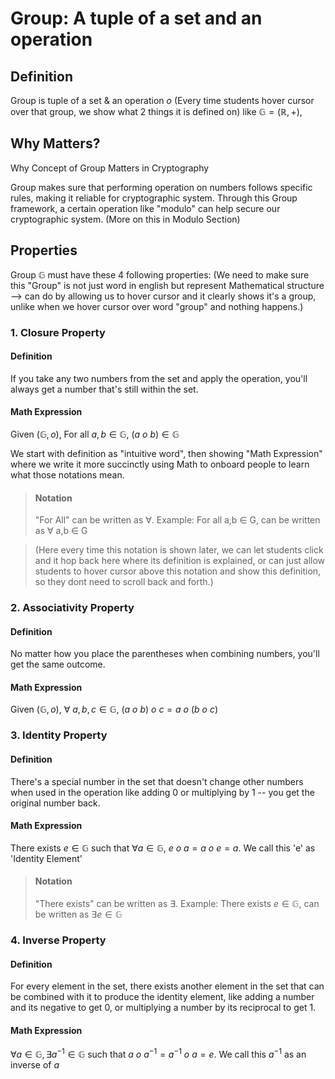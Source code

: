 # Group: A tuple of a set and an operation

## Definition

Group is tuple of a set & an operation $o$ (Every time students hover cursor over that group, we show what 2 things it is defined on) like $\mathbb{G} = (\mathbb{R}, +)$,

## Why Matters?

Why Concept of Group Matters in Cryptography

Group makes sure that performing operation on numbers follows specific rules, making it reliable for cryptographic system. Through this Group framework, a certain operation like "modulo" can help secure our cryptographic system. (More on this in Modulo Section)

## Properties

Group $\mathbb{G}$ must have these 4 following properties: (We need to make sure this "Group" is not just word in english but represent Mathematical structure --> can do by allowing us to hover cursor and it clearly shows it's a group, unlike when we hover cursor over word "group" and nothing happens.)

### 1. Closure Property

#### Definition
If you take any two numbers from the set and apply the operation, you'll always get a number that's still within the set.

#### Math Expression
Given $(\mathbb{G}, o)$, For all $a,b \in \mathbb{G}$, $(a\ o\ b) \in \mathbb{G}$

We start with definition as "intuitive word", then showing "Math Expression" where we write it more succinctly using Math to onboard people to learn what those notations mean.

<Quiz id="3" />

<Quiz id="4" />


>#### Notation
>"For All" can be written as $\forall$. Example: For all a,b $\in$ G, can be written as $\forall$ a,b $\in$ G

>(Here every time this notation is shown later, we can let students click and it hop back here where its definition is explained, or can just allow students to hover cursor above this notation and show this definition, so they dont need to scroll back and forth.)

<Quiz id="3" />

### 2. Associativity Property

#### Definition
No matter how you place the parentheses when combining numbers, you'll get the same outcome.

#### Math Expression
Given $(\mathbb{G}, o)$, $\forall$ $a,b,c \in \mathbb{G}$, $(a\ o\ b)\ o\ c = a\ o\ (b\ o\ c)$

<Quiz id="5" />

<Quiz id="6" />

### 3. Identity Property

#### Definition
There's a special number in the set that doesn't change other numbers when used in the operation like adding 0 or multiplying by 1 -- you get the original number back.

#### Math Expression
There exists $e \in  \mathbb{G}$ such that $\forall a \in \mathbb{G},\ e\ o\ a = a\ o\ e = a$. We call this 'e' as 'Identity Element'

<Quiz id="7" />

>#### Notation
> "There exists" can be written as $\exists$. Example: There exists $e \in  \mathbb{G}$, can be written as $\exists e \in \mathbb{G}$

### 4. Inverse Property

#### Definition
For every element in the set, there exists another element in the set that can be combined with it to produce the identity element, like adding a number and its negative to get 0, or multiplying a number by its reciprocal to get 1.

#### Math Expression
$\forall a \in \mathbb{G} , \exists a^{-1} \in  \mathbb{G}$ such that $a\ o\ a^{-1} = a^{-1}\ o\ a = e$. We call this $a^{-1}$ as an inverse of $a$

<Quiz id="8" />
